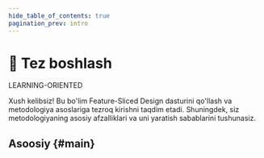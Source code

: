```yaml
---
hide_table_of_contents: true
pagination_prev: intro
---
```


# 🚀 Tez boshlash

<span class="badge badge--success margin-bottom--md">LEARNING-ORIENTED</span>

<p class="summary">
    Xush kelibsiz! Bu bo'lim Feature-Sliced Design dasturini qo'llash va metodologiya asoslariga tezroq kirishni taqdim etadi. Shuningdek, siz metodologiyaning asosiy afzalliklari va uni yaratish sabablarini tushunasiz.
</p>

## Asoosiy {#main}


<NavCard
    title="Обзор"
    description="Metodologiyaning qisqacha tavsifi, uning tushunchalari va qo'llanilishi"
    to="/docs/get-started/overview"
    Icon={RocketOutlined}
/>
 <NavCard
    title="Tutorial"
    description="Metodologiyani qo'llash bo'yicha kirish tutoriali"
    to="/docs/get-started/tutorial"
    Icon={PlaySquareOutlined}
/>
 <NavCard
    title="Dekompozitsiya eslatmalari"
    description="Mantiqni misollar va mezonlar bilan ajratish bo'yicha eslatma"
    to="/docs/get-started/cheatsheet"
    Icon={BuildOutlined}
/>
